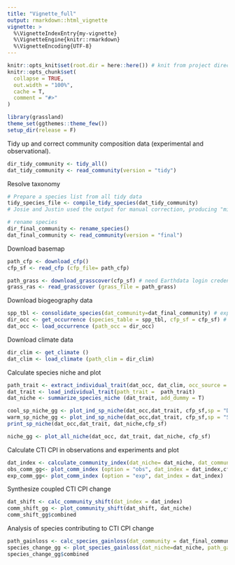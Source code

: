 ```yaml
---
title: "Vignette_full"
output: rmarkdown::html_vignette
vignette: >
  %\VignetteIndexEntry{my-vignette}
  %\VignetteEngine{knitr::rmarkdown}
  %\VignetteEncoding{UTF-8}
---
```


```r
knitr::opts_knit$set(root.dir = here::here()) # knit from project directory
knitr::opts_chunk$set(
  collapse = TRUE,
  out.width = "100%",
  cache = T,
  comment = "#>"
)
```

```r
library(grassland)
theme_set(ggthemes::theme_few())
setup_dir(release = F)
```

Tidy up and correct community composition data (experimental and observational).
```r
dir_tidy_community <- tidy_all()
dat_tidy_community <- read_community(version = "tidy")
```

Resolve taxonomy
```r
# Prepare a species list from all tidy data
tidy_species_file <- compile_tidy_species(dat_tidy_community)
# Josie and Justin used the output for manual correction, producing "misspelling.csv".

# rename species
dir_final_community <- rename_species()
dat_final_community <- read_community(version = "final")
```

Download basemap
```r
path_cfp <- download_cfp()
cfp_sf <- read_cfp (cfp_file= path_cfp)

path_grass <- download_grasscover(cfp_sf) # need Earthdata login credentials, slow
grass_ras <- read_grasscover (grass_file = path_grass)
```

Download biogeography data
```r
spp_tbl <- consolidate_species(dat_community=dat_final_community) # explain this step? also where did consolication.csv come from
dir_occ <- get_occurrence (species_table = spp_tbl, cfp_sf = cfp_sf) # needs parallel computation
dat_occ <- load_occurrence (path_occ = dir_occ)
```

Download climate data
```r
dir_clim <- get_climate ()
dat_clim <- load_climate (path_clim = dir_clim)
```

Calculate species niche and plot
```r
path_trait <- extract_individual_trait(dat_occ, dat_clim, occ_source = "gbif", clim_source = "chelsa")
dat_trait <- load_individual_trait(path_trait =  path_trait)
dat_niche <- summarize_species_niche (dat_trait, add_dummy = T)

cool_sp_niche_gg <- plot_ind_sp_niche(dat_occ,dat_trait, cfp_sf,sp = "Danthonia californica")
warm_sp_niche_gg <- plot_ind_sp_niche(dat_occ,dat_trait, cfp_sf,sp = "Stipa pulchra")
print_sp_niche(dat_occ,dat_trait, dat_niche,cfp_sf)

niche_gg <- plot_all_niche(dat_occ, dat_trait, dat_niche, cfp_sf)
```

Calculate CTI CPI in observations and experiments and plot

```r
dat_index <- calculate_community_index(dat_niche= dat_niche, dat_community=dat_final_community)
obs_comm_gg<- plot_comm_index (option = "obs", dat_index = dat_index,cfp_sf, grass_ras )
exp_comm_gg<- plot_comm_index (option = "exp", dat_index = dat_index)
```

Synthesize coupled CTI CPI change
```r
dat_shift <- calc_community_shift(dat_index = dat_index)
comm_shift_gg <- plot_community_shift(dat_shift, dat_niche)
comm_shift_gg$combined
```

Analysis of species contributing to CTI CPI change
```r
path_gainloss <- calc_species_gainloss(dat_community = dat_final_community, dat_niche = dat_niche)
species_change_gg <- plot_species_gainloss(dat_niche=dat_niche, path_gainloss = path_gainloss)
species_change_gg$combined
```

